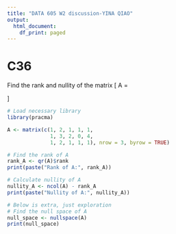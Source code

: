 ```yaml
---
title: "DATA 605 W2 discussion-YINA QIAO"
output:
  html_document:
    df_print: paged
---
```

# C36

Find the rank and nullity of the matrix 
\[
A =
\begin{bmatrix}
1 & 2 & 1 & 1 & 1\\
1 &3&2&0&4 \\
1&2&1&1&1
\end{bmatrix}
\]

```r
# Load necessary library
library(pracma)

A <- matrix(c(1, 2, 1, 1, 1,
              1, 3, 2, 0, 4,
              1, 2, 1, 1, 1), nrow = 3, byrow = TRUE)

# Find the rank of A
rank_A <- qr(A)$rank
print(paste("Rank of A:", rank_A))

# Calculate nullity of A
nullity_A <- ncol(A) - rank_A
print(paste("Nullity of A:", nullity_A))

# Below is extra, just exploration
# Find the null space of A
null_space <- nullspace(A)
print(null_space)
```






